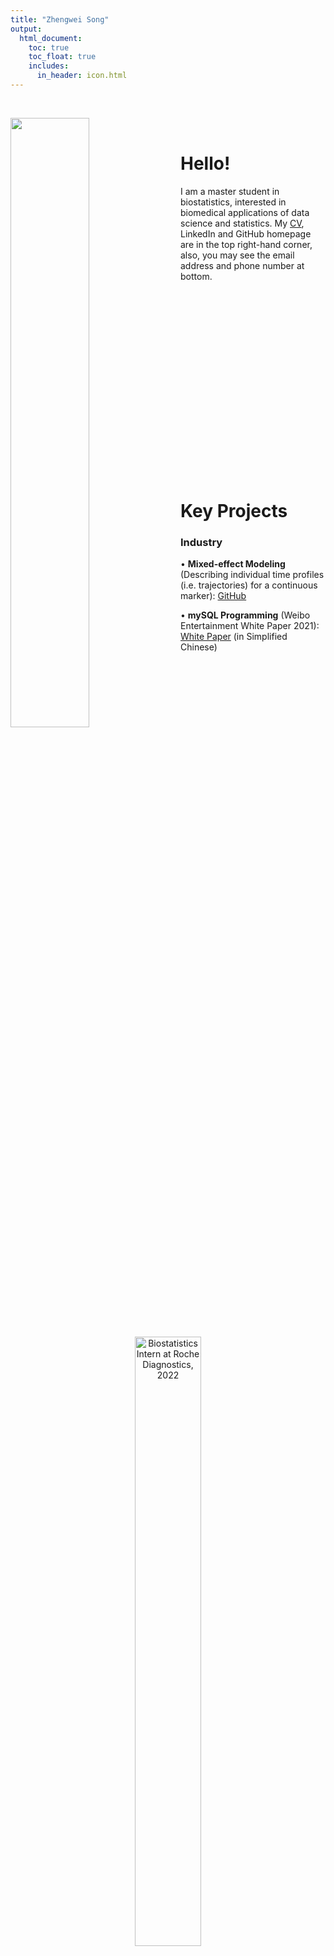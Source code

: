 ```yaml
---
title: "Zhengwei Song"
output: 
  html_document:
    toc: true
    toc_float: true
    includes: 
      in_header: icon.html
---
```


&nbsp;

<img src="images/self.jpg" style="width:50%; margin: 0px 20px 0px 0px" align="left">

&nbsp;

# Hello!

I am a master student in biostatistics, interested in biomedical applications of data science and statistics. My [CV](CV/CV_Jun2023.pdf), LinkedIn and GitHub homepage are in the top right-hand corner, also, you may see the email address and phone number at bottom.

<p style="margin-bottom: 350px;"></p>

# Key Projects

### Industry

&bull; **Mixed-effect Modeling** (Describing individual time profiles (i.e. trajectories) for a continuous marker): [GitHub](https://github.com/Genentech/jmpost)

&bull; **mySQL Programming** (Weibo Entertainment White Paper 2021): [White Paper](https://weibo.cn/sinaurl?u=https%3A%2F%2Fv2.rabbitpre.com%2Fm2%2FFw90XhQYdRi) (in Simplified Chinese)

&nbsp;

<div style="text-align: center;">
![Biostatistics Intern at Roche Diagnostics, 2022](images/roche.jpg){width=50%}
</div>

&nbsp;

### Coursework

&bull; **Exploratory Statistic and Weighted Least Squares Modeling** (Relationship between county population size and COVID-19 prevalence, and the COVID-19 prevalence among different age groups): [Website](https://zhengweisong98.github.io/p8105_final_project/)

&bull; **Linear Modeling** (Body fat based on physiological indicators): [Report](projects/linear reg.pdf)

&bull; **Statistical Learning** (Prediction models for Covid-19 recovery time and risk factors for long recovery time): [Report](projects/statistical learning.pdf)

&bull; **Monte Carlo Simulation** (Designing a simulation study to assess the three hypothesis testings of log-rank test ): [Report](projects/MC simulation report.pdf), [Slide](projects/MC simulation.pdf)

&bull; **Newton-Raphson Algorithm** (Analyses of daily COVID-19 cases, hospitalization, death in NYC): [Report](projects/Newton report.pdf), [Slide](projects/Newton.pdf)

&bull; **MCMC** (Bayesian Hierarchical Modeling of COVID-19 Cases and Government Response in the US): [Report](projects/MCMC report.pdf), [Slide](projects/MCMC.pdf)

&bull; **MLMC** (Black-Scholes Pricing Model Data Simulation): [Slide](projects/mlmc.pdf)

# Extracurricular Activities

&bull; Shandong University School of Mathematics - Enactus Joint Undergraduate Program on **Edible Tableware Innovation**: [Report](projects/edible tableware result.pdf)

&nbsp;

<div style="text-align: center;">
![Treasurer at Enactus, 2018](images/enactus.jpg){width=50%}
</div>

&nbsp;

# Contact

<i class="fas fa-phone"></i> Tel: +1 (332)-256-6895

<i class="fas fa-envelope"></i> Email: <zs2539@cumc.columbia.edu>

<i class="fa-solid fa-map-location-dot"></i> Address: 630 W 168th St, Presbyterian Hospital 19F, New York, NY, 10032